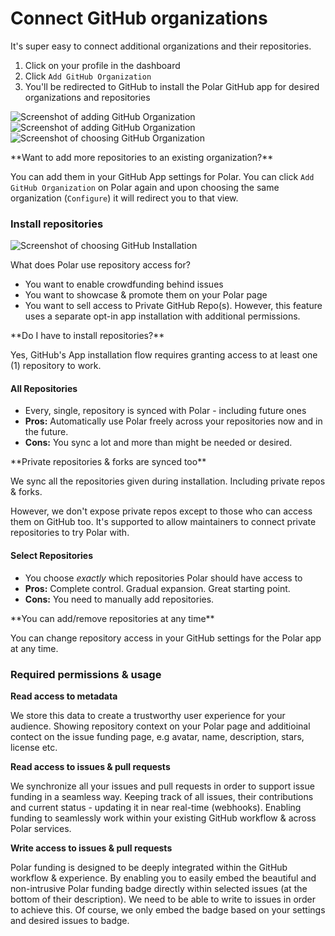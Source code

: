 
# Connect GitHub organizations

It's super easy to connect additional organizations and their repositories.

1. Click on your profile in the dashboard
2. Click `Add GitHub Organization`
3. You'll be redirected to GitHub to install the Polar GitHub app for desired organizations and repositories

![Screenshot of adding GitHub Organization](add-org.light.png)
![Screenshot of adding GitHub Organization](add-org.dark.png)
![Screenshot of choosing GitHub Organization](gh-choose-org.png)

<BrowserCallout type="NOTE">
**Want to add more repositories to an existing organization?**

You can add them in your GitHub App settings for Polar. You can click `Add GitHub Organization` on Polar again and upon choosing the same organization (`Configure`) it will redirect you to that view.
</BrowserCallout>


### Install repositories

![Screenshot of choosing GitHub Installation](gh-install.png)

What does Polar use repository access for?
- You want to enable crowdfunding behind issues
- You want to showcase & promote them on your Polar page
- You want to sell access to Private GitHub Repo(s). However, this feature uses a separate opt-in app installation with additional permissions.

<BrowserCallout type="NOTE">
**Do I have to install repositories?**

Yes, GitHub's App installation flow requires granting access to at least one (1) repository to work.
</BrowserCallout>

#### All Repositories

- Every, single, repository is synced with Polar - including future ones
- **Pros:** Automatically use Polar freely across your repositories now and in
  the future.
- **Cons:** You sync a lot and more than might be needed or desired.

<BrowserCallout type="NOTE">
**Private repositories & forks are synced too**

We sync all the repositories given during installation. Including private
repos & forks.

However, we don't expose private repos except to those who
can access them on GitHub too. It's supported to allow maintainers to connect
private repositories to try Polar with.

</BrowserCallout>

#### Select Repositories

- You choose *exactly* which repositories Polar should have access to
- **Pros:** Complete control. Gradual expansion. Great starting point.
- **Cons:** You need to manually add repositories.


<BrowserCallout type="NOTE">
**You can add/remove repositories at any time**

You can change repository access in your GitHub
settings for the Polar app at any time.
</BrowserCallout>


### Required permissions & usage

**Read access to metadata**

We store this data to create a trustworthy user experience for your audience.
Showing repository context on your Polar page and additioinal contect on the issue funding page,
e.g avatar, name, description, stars, license etc.

**Read access to issues & pull requests**

We synchronize all your issues and pull requests in order to support issue
funding in a seamless way. Keeping track of all issues, their contributions and current status -
updating it in near real-time (webhooks). Enabling funding to seamlessly work
within your existing GitHub workflow & across Polar services.

**Write access to issues & pull requests**

Polar funding is designed to be deeply integrated within the GitHub workflow &
experience. By enabling you to easily embed the beautiful and non-intrusive
Polar funding badge directly within selected issues (at the bottom of their
description). We need to be able to write to issues in order to achieve this. Of
course, we only embed the badge based on your settings and desired issues to
badge.
